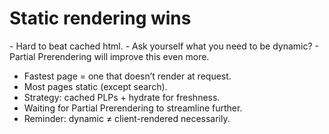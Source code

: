
<Columns columns={2}>

<Column>
<CentralContent>

# Static rendering wins

<div className="flex items-start gap-2 text-left">
- Hard to beat cached html.
- Ask yourself what you need to be dynamic?
- Partial Prerendering will improve this even more.
</div>


</CentralContent>
</Column>
<Column className="flex flex-col justify-center">
<CentralContent>
    <Spinner className="w-40 h-40" />
</CentralContent>
</Column>
</Columns>


<Notes>

- Fastest page = one that doesn’t render at request.
- Most pages static (except search).
- Strategy: cached PLPs + hydrate for freshness.
- Waiting for Partial Prerendering to streamline further.
- Reminder: dynamic ≠ client-rendered necessarily.

</Notes>